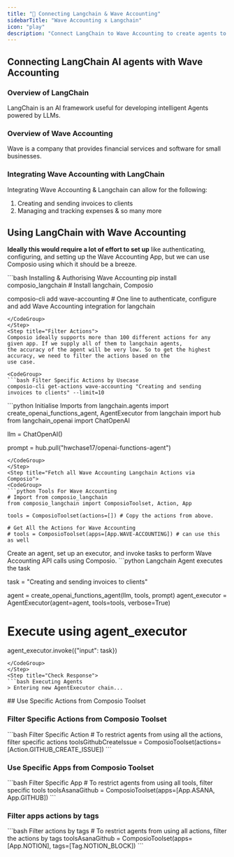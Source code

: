 ```yaml
---
title: "🚀 Connecting Langchain & Wave Accounting"
sidebarTitle: "Wave Accounting x Langchain"
icon: "play"
description: "Connect LangChain to Wave Accounting to create agents to perform tasks using natural language"
---
```


## Connecting LangChain AI agents with Wave Accounting

### Overview of LangChain

LangChain is an AI framework useful for developing intelligent Agents powered by LLMs.

### Overview of Wave Accounting

Wave is a company that provides financial services and software for small businesses.

### Integrating Wave Accounting with LangChain

Integrating Wave Accounting & Langchain can allow for the following:

1. Creating and sending invoices to clients
2. Managing and tracking expenses
& so many more

## Using LangChain with Wave Accounting

<Steps>
<Step title="Setting Up the Environment">

**Ideally this would require a lot of effort to set up** like authenticating, configuring, and setting up the Wave Accounting App, but we can use Composio using which it should be a breeze.

<CodeGroup>
```bash Installing & Authorising Wave Accounting
pip install composio_langchain # Install langchain, Composio 

composio-cli add wave-accounting # One line to authenticate, configure and add Wave Accounting integration for langchain
```
</CodeGroup>
</Step>
<Step title="Filter Actions">
Composio ideally supports more than 100 different actions for any given app. If we supply all of them to langchain agents, 
the accuracy of the agent will be very low. So to get the highest accuracy, we need to filter the actions based on the 
use case.

<CodeGroup>
```bash Filter Specific Actions by Usecase
composio-cli get-actions wave-accounting "Creating and sending invoices to clients" --limit=10
```
</CodeGroup>

</Step>
<Step title="Import Base Packages">

<CodeGroup>
```python Initialise Imports
from langchain.agents import create_openai_functions_agent, AgentExecutor
from langchain import hub
from langchain_openai import ChatOpenAI


llm = ChatOpenAI()

prompt = hub.pull("hwchase17/openai-functions-agent")
```
</CodeGroup>
</Step>
<Step title="Fetch all Wave Accounting Langchain Actions via Composio">
<CodeGroup>
```python Tools For Wave Accounting
# Import from composio_langchain
from composio_langchain import ComposioToolset, Action, App

tools = ComposioToolset(actions=[]) # Copy the actions from above. 

# Get All the Actions for Wave Accounting
# tools = ComposioToolset(apps=[App.WAVE-ACCOUNTING]) # can use this as well
```
</CodeGroup>
</Step>
<Step title="Execute the Agent">
Create an agent, set up an executor, and invoke tasks to perform Wave Accounting API calls using Composio. 
<CodeGroup>
```python Langchain Agent executes the task

task = "Creating and sending invoices to clients"

agent = create_openai_functions_agent(llm, tools, prompt)
agent_executor = AgentExecutor(agent=agent, tools=tools, verbose=True)

# Execute using agent_executor
agent_executor.invoke({"input": task})
```
</CodeGroup>
</Step>
<Step title="Check Response">
```bash Executing Agents
> Entering new AgentExecutor chain...
```
</Step>
</Steps>
## Use Specific Actions from Composio Toolset

### Filter Specific Actions from Composio Toolset

<CodeGroup>
```bash Filter Specific Action
# To restrict agents from using all the actions, filter specific actions
toolsGithubCreateIssue = ComposioToolset(actions=[Action.GITHUB_CREATE_ISSUE])
```
</CodeGroup>

### Use Specific Apps from Composio Toolset
<CodeGroup>
```bash Filter Specific App
# To restrict agents from using all tools, filter specific tools
toolsAsanaGithub = ComposioToolset(apps=[App.ASANA, App.GITHUB])
```
</CodeGroup>

### Filter apps actions by tags 
<CodeGroup>
```bash Filter actions by tags
# To restrict agents from using all actions, filter the actions by tags
toolsAsanaGithub = ComposioToolset(apps=[App.NOTION], tags=[Tag.NOTION_BLOCK])
```
</CodeGroup>


